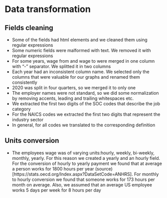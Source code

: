 # Data transformation
## Fields cleaning
- Some of the fields had html elements and we cleaned them using regular expressions  
- Some numeric fields were malformed with text. We removed it with regular expressions  
- For some years, wage from and wage to were merged in one column with "-" separator. We splitted it in two columns  
- Each year had an inconsistent column name. We selected only the columns that were valuable for our graphs and renamed them consistently 
- 2020 was split in four quarters, so we merged it to only one 
- The employer names were not standard, so we did some normalization by removing accents, leading and trailing whitespaces etc.  
- We extracted the first two digits of the SOC codes that describe the job category  
- For the NAICS codes we extracted the first two digits that represent the industry sector  
- In general, for all codes we translated to the corresponding definition  
  
## Units conversion
- The employees wage was of varying units:hourly, weekly, bi-weekly, monthly, yearly. For this reason we created a yearly and an hourly field. For the conversion of hourly to yearly payment we found that at average a person works for 1800 hours per year (source)[https://stats.oecd.org/Index.aspx?DataSetCode=ANHRS]. For monthly to hourly conversion we found that someone works for 173 hours per month on average. Also, we assumed that an average US employee works 5 days per week for 8 hours per day  
  
